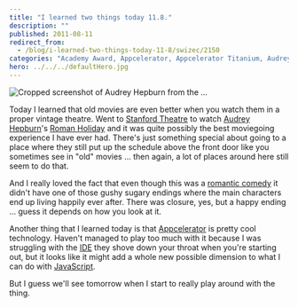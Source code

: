 ```yaml
---
title: "I learned two things today 11.8."
description: ""
published: 2011-08-11
redirect_from:
  - /blog/i-learned-two-things-today-11-8/swizec/2150
categories: "Academy Award, Appcelerator, Appcelerator Titanium, AudreyHepburn, JavaScript, Learning, Personal, Roman Holiday, Stanford Theatre"
hero: ../../../defaultHero.jpg
---
```


![Cropped screenshot of Audrey Hepburn from the ...](https://swizec.com/wp-content/uploads/2011/08/300px-Audrey_Hepburn_screentest_in_Roman_Holiday_trailer_25.jpg)

Today I learned that old movies are even better when you watch them in a proper vintage theatre. Went to [Stanford Theatre](<http://maps.google.com/maps?ll=37.44507,-122.1627&spn=0.01,0.01&q=37.44507,-122.1627 (Stanford%20Theatre)&t=h>) to watch [Audrey Hepburn](http://www.rottentomatoes.com/celebrity/audrey_hepburn)'s [Roman Holiday](http://www.rottentomatoes.com/m/roman_holiday) and it was quite possibly the best moviegoing experience I have ever had. There's just something special about going to a place where they still put up the schedule above the front door like you sometimes see in "old" movies ... then again, a lot of places around here still seem to do that.

And I really loved the fact that even though this was a [romantic comedy](http://en.wikipedia.org/wiki/Romantic_comedy_film) it didn't have one of those gushy sugary endings where the main characters end up living happily ever after. There was closure, yes, but a happy ending ... guess it depends on how you look at it.

Another thing that I learned today is that [Appcelerator](http://www.appcelerator.com/) is pretty cool technology. Haven't managed to play too much with it because I was struggling with the [IDE](http://en.wikipedia.org/wiki/Integrated_development_environment) they shove down your throat when you're starting out, but it looks like it might add a whole new possible dimension to what I can do with [JavaScript](http://en.wikipedia.org/wiki/JavaScript).

But I guess we'll see tomorrow when I start to really play around with the thing.